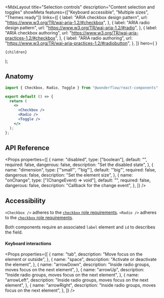 
  <MdxLayout
    title="Selection controls"
    description="Content selection and toggles"
    showMeta
    features={["Keyboard accessible", "Multiple sizes", "Themes ready"]}
    links={[
      {
        label: "ARIA checkbox design pattern",
        url: "https://www.w3.org/TR/wai-aria-1.2/#checkbox",
      },
      {
        label: "ARIA radio design pattern",
        url: "https://www.w3.org/TR/wai-aria-1.2/#radio",
      },
      {
        label: "ARIA checkbox authoring",
        url: "https://www.w3.org/TR/wai-aria-practices-1.2/#checkbox",
      },
      {
        label: "ARIA radio authoring",
        url: "https://www.w3.org/TR/wai-aria-practices-1.2/#radiobutton",
      },
    ]}
    hero={
      <LiveArea direction="row">
        <Checkbox defaultChecked />
        <Radio defaultChecked />
        <Toggle defaultChecked />
      </LiveArea>
    }
  >
    {children}
  </MdxLayout>
);

## Anatomy

```jsx
import { Checkbox, Radio, Toggle } from "@wonderflow/react-components";

export default () => {
  return (
    <>
      <Checkbox />
      <Radio />
      <Toggle />
    </>
  );
};
```

## API Reference

<Props
  properties={[
    {
      name: "disabled",
      type: ["boolean"],
      default: "",
      required: false,
      dangerous: false,
      description: "Set the disabled state",
    },
    {
      name: "dimension",
      type: ['"small"', '"big"'],
      default: '"big"',
      required: false,
      dangerous: false,
      description: "Set the element size",
    },
    {
      name: "onChange",
      type: ["(ChangeEvent<HTMLInputElement>) => void"],
      default: "",
      required: false,
      dangerous: false,
      description: "Callback for the change event",
    },
  ]}
/>

## Accessibility

`<Checkbox />` adheres to the [`checkbox` role requirements](https://www.w3.org/TR/wai-aria-1.2/#checkbox).
`<Radio />` adheres to the [`checkbox` role requirements](https://www.w3.org/TR/wai-aria-1.2/#radio).

Both components require an associated `label` element and `id` to describes the field.

#### Keyboard interactions

<Props
  properties={[
    {
      name: "tab",
      description: "Move focus on the element or outside",
    },
    {
      name: "space",
      description: "Activate or deactivate the element",
    },
    {
      name: "arrowDown",
      description: "Inside radio groups, moves focus on the next element",
    },
    {
      name: "arrowUp",
      description: "Inside radio groups, moves focus on the next element",
    },
    {
      name: "arrowLeft",
      description: "Inside radio groups, moves focus on the next element",
    },
    {
      name: "arrowRight",
      description: "Inside radio groups, moves focus on the next element",
    },
  ]}
/>
